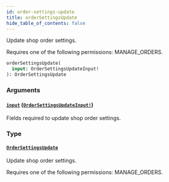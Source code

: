 ```yaml
---
id: order-settings-update
title: orderSettingsUpdate
hide_table_of_contents: false
---
```


Update shop order settings.

Requires one of the following permissions: MANAGE_ORDERS.

```graphql
orderSettingsUpdate(
  input: OrderSettingsUpdateInput!
): OrderSettingsUpdate
```

### Arguments

#### [`input`](#) ([`OrderSettingsUpdateInput!`](../../../developer/api-reference/inputs/order-settings-update-input))

Fields required to update shop order settings.

### Type

#### [`OrderSettingsUpdate`](../../../developer/api-reference/objects/order-settings-update)

Update shop order settings.

Requires one of the following permissions: MANAGE_ORDERS.
